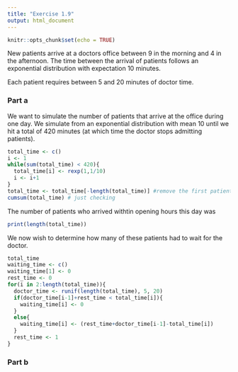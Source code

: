 ```yaml
---
title: "Exercise 1.9"
output: html_document
---
```


```r
knitr::opts_chunk$set(echo = TRUE)
```


New patients arrive at a doctors office between 9 in the morning and 4 in the afternoon. The time between the arrival of patients follows an exponential distribution with expectation 10 minutes.

Each patient requires between 5 and 20 minutes of doctor time.

### Part a


We want to simulate the number of patients that arrive at the office during one day. We simulate from an exponential distribution with mean 10 until we hit a total of 420 minutes (at which time the doctor stops admitting patients).

```r
total_time <- c()
i <- 1
while(sum(total_time) < 420){
  total_time[i] <- rexp(1,1/10)
  i <- i+1
}
total_time <- total_time[-length(total_time)] #remove the first patient that arrived after closing
cumsum(total_time) # just checking
```

The number of patients who arrived withtin opening hours this day was

```r
print(length(total_time))
```

We now wish to determine how many of these patients had to wait for the doctor.

```r
total_time
waiting_time <- c()
waiting_time[1] <- 0
rest_time <- 0
for(i in 2:length(total_time)){
  doctor_time <- runif(length(total_time), 5, 20)
  if(doctor_time[i-1]+rest_time < total_time[i]){
    waiting_time[i] <- 0
  }
  else{
    waiting_time[i] <- (rest_time+doctor_time[i-1]-total_time[i])
  }
  rest_time <- 1 
}
```




### Part b